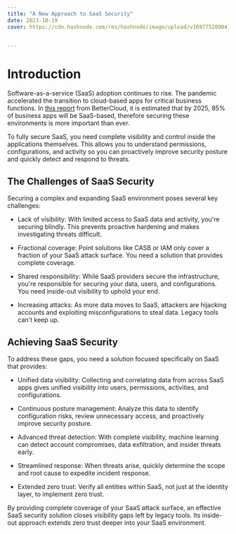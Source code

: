 ```yaml
---
title: "A New Approach to SaaS Security"
date: 2023-10-19
cover: https://cdn.hashnode.com/res/hashnode/image/upload/v1697752090413/f9b02e76-c500-4da5-a184-ebc217ba440b.png


---
```


# Introduction

Software-as-a-service (SaaS) adoption continues to rise. The pandemic accelerated the transition to cloud-based apps for critical business functions. In [this report](https://pages.bettercloud.com/rs/719-KZY-706/images/2020_StateofSaaSOpsReport.pdf?mkt_tok=NzE5LUtaWS03MDYAAAF8LQdmoC7u54xbqxNwp0au4Zk7SiYaaqq2vupXFxCvaP5vY8gSQtlGFsUsRI8oj5Fl2m5PwIZUUAlzVZL_-hUEQ2RdNqgEzDAmZA5bZtowS_v-zMs) from BetterCloud, it is estimated that by 2025, 85% of business apps will be SaaS-based, therefore securing these environments is more important than ever.

To fully secure SaaS, you need complete visibility and control inside the applications themselves. This allows you to understand permissions, configurations, and activity so you can proactively improve security posture and quickly detect and respond to threats.

## The Challenges of SaaS Security

Securing a complex and expanding SaaS environment poses several key challenges:

* Lack of visibility: With limited access to SaaS data and activity, you're securing blindly. This prevents proactive hardening and makes investigating threats difficult.

* Fractional coverage: Point solutions like CASB or IAM only cover a fraction of your SaaS attack surface. You need a solution that provides complete coverage.

* Shared responsibility: While SaaS providers secure the infrastructure, you're responsible for securing your data, users, and configurations. You need inside-out visibility to uphold your end.

* Increasing attacks: As more data moves to SaaS, attackers are hijacking accounts and exploiting misconfigurations to steal data. Legacy tools can't keep up.


## Achieving SaaS Security

To address these gaps, you need a solution focused specifically on SaaS that provides:

* Unified data visibility: Collecting and correlating data from across SaaS apps gives unified visibility into users, permissions, activities, and configurations.

* Continuous posture management: Analyze this data to identify configuration risks, review unnecessary access, and proactively improve security posture.

* Advanced threat detection: With complete visibility, machine learning can detect account compromises, data exfiltration, and insider threats early.

* Streamlined response: When threats arise, quickly determine the scope and root cause to expedite incident response.

* Extended zero trust: Verify all entities within SaaS, not just at the identity layer, to implement zero trust.


By providing complete coverage of your SaaS attack surface, an effective SaaS security solution closes visibility gaps left by legacy tools. Its inside-out approach extends zero trust deeper into your SaaS environment.